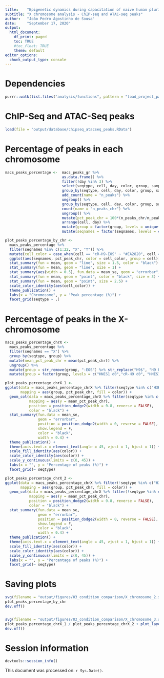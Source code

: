 ```yaml
---
title:    "Epigenetic dynamics during capacitation of naïve human pluripotent stem cells"
subtitle: "X chromosome analysis - ChIP-seq and ATAC-seq peaks"
author:   "João Pedro Agostinho de Sousa"
date:     "September 17, 2020"
output:
  html_document:
    df_print: paged
    toc: TRUE
    #toc_float: TRUE
    theme: default
editor_options:
  chunk_output_type: console
---
```


# Dependencies
```r

purrr::walk(list.files("analysis/functions", pattern = "load_project_packages", full.names = T), source)

```

# ChIP-Seq and ATAC-Seq peaks
```r

load(file = "output/database/chipseq_atacseq_peaks.RData")

```

# Percentage of peaks in each chromosome
```r

macs_peaks_percentage <-  macs_peaks_gr %>%
                          as.data.frame() %>% 
                          filter(!day %in% 3) %>% 
                          select(seqtype, cell, day, color, group, sample_id, seqnames) %>% 
                          group_by(seqtype, cell, day, color, group, sample_id) %>% 
                          add_count(name = "n_peaks") %>% 
                          ungroup() %>% 
                          group_by(seqtype, cell, day, color, group, sample_id, n_peaks, seqnames) %>% 
                          count(name = "n_peaks_chr") %>% 
                          ungroup() %>%
                          mutate(pct_peak_chr = 100*(n_peaks_chr/n_peaks)) %>% 
                          arrange(cell, day) %>% 
                          mutate(group = factor(group, levels = unique(group))) %>% 
                          mutate(seqnames = factor(seqnames, levels = c(1:22, "X", "Y")))

plot_peaks_percentage_by_chr <- 
  macs_peaks_percentage %>%
  filter(seqnames %in% c(1:22, "X", "Y")) %>%
  mutate(cell_color = case_when(cell == "cR-H9-EOS" ~ "#EA2820", cell == "HNES1" ~ "#2A7AB9", cell == "H9-EOS" ~ "darkgray")) %>% 
  ggplot(aes(seqnames, pct_peak_chr, color = cell_color, group = cell)) +
  stat_summary(fun = mean, geom = "line", size = 1.5, color = "black") +
  stat_summary(fun = mean, geom = "line", size = 1) +
  stat_summary(aes(width = 0.5), fun.data = mean_se, geom = "errorbar", size = 0.5, color = "black") +
  stat_summary(fun = mean, geom = "point", color = "black", size = 3) +
  stat_summary(fun = mean, geom = "point", size = 2.5) +
  scale_color_identity(aes(cell_color)) +
  theme_publication() +
  labs(x = "Chromosome", y = "Peak percentage (%)") +
  facet_grid(seqtype ~ .)

```

# Percentage of peaks in the X-chromosome
```r

macs_peaks_percentage_chrX <- 
  macs_peaks_percentage %>% 
  filter(seqnames == "X") %>% 
  group_by(seqtype, group) %>%
  mutate(mean_pct_peak_chr = mean(pct_peak_chr)) %>%
  ungroup() %>%
  mutate(group = str_remove(group, "-EOS") %>% str_replace("H9$", "H9 Primed")) %>% 
  mutate(group = factor(group, levels = c("HNES1 d0","cR-H9 d0", "HNES1 d10","cR-H9 d10", "HNES1 d20X", "cR-H9 d20X", "HNES1 d20E","cR-H9 d20E","H9 Primed")))

plot_peaks_percentage_chrX_1 <-
ggplot(data = macs_peaks_percentage_chrX %>% filter(seqtype %in% c("H3K27me3", "H3K9me3")),
       mapping = aes(group, pct_peak_chr, fill = color)) +
  geom_col(data = macs_peaks_percentage_chrX %>% filter(seqtype %in% c("H3K27me3", "H3K9me3")) %>% select(seqtype, group, color, mean_pct_peak_chr) %>% unique,
           mapping = aes(y = mean_pct_peak_chr),
           position = position_dodge2(width = 0.8, reverse = FALSE),
           color = "black") +
  stat_summary(fun.data = mean_se,
               geom = "errorbar",
               position = position_dodge2(width = 0, reverse = FALSE),
               show.legend = F,
               color = "black",
               width = 0.4) +
  theme_publication() +
  theme(axis.text.x = element_text(angle = 45, vjust = 1, hjust = 1)) +
  scale_fill_identity(aes(color)) +
  scale_color_identity(aes(color)) +
  scale_y_continuous(limits = c(0, 45)) +
  labs(x = "", y = "Percentage of peaks (%)") +
  facet_grid(~ seqtype)

plot_peaks_percentage_chrX_2 <-
ggplot(data = macs_peaks_percentage_chrX %>% filter(!seqtype %in% c("H3K27me3", "H3K9me3")),
       mapping = aes(group, pct_peak_chr, fill = color)) +
  geom_col(data = macs_peaks_percentage_chrX %>% filter(!seqtype %in% c("H3K27me3", "H3K9me3")) %>% select(seqtype, group, color, mean_pct_peak_chr) %>% unique,
           mapping = aes(y = mean_pct_peak_chr),
           position = position_dodge2(width = 0.8, reverse = FALSE),
           color = "black") +
  stat_summary(fun.data = mean_se,
               geom = "errorbar",
               position = position_dodge2(width = 0, reverse = FALSE),
               show.legend = F,
               color = "black",
               width = 0.4) +
  theme_publication() +
  theme(axis.text.x = element_text(angle = 45, vjust = 1, hjust = 1)) +
  scale_fill_identity(aes(color)) +
  scale_color_identity(aes(color)) +
  scale_y_continuous(limits = c(0, 45)) +
  labs(x = "", y = "Percentage of peaks (%)") +
  facet_grid(~ seqtype)

```

# Saving plots
```r

svg(filename = "output/figures/03_condition_comparison/X_chromosome_2.svg", width = 6, height = 6)
plot_peaks_percentage_by_chr
dev.off()


svg(filename = "output/figures/03_condition_comparison/X_chromosome_3.svg", width = 7.25, height = 7)
plot_peaks_percentage_chrX_1 / plot_peaks_percentage_chrX_2 + plot_layout(heights = c(1, 0.5), widths = c(1, 1))
dev.off()

```

# Session information
```r

devtools::session_info()

```

This document was processed on: `r Sys.Date()`.